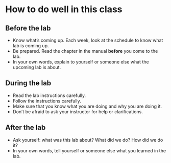 # How to do well in this class

## Before the lab {-}
*	Know what's coming up. Each week, look at the schedule to know what lab is coming up.
*	Be prepared. Read the chapter in the manual **before** you come to the lab.
*	In your own words, explain to yourself or someone else what the upcoming lab is about.

## During the lab {-}
*	Read the lab instructions carefully.
*	Follow the instructions carefully.
*	Make sure that you know what you are doing and why you are doing it.
*	Don't be afraid to ask your instructor for help or clarifications.

## After the lab {-}
*	Ask yourself: what was this lab about? What did we do? How did we do it?
*	In your own words, tell yourself or someone else what you learned in the lab.
